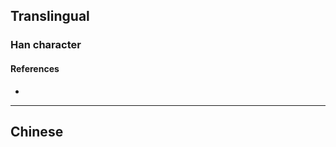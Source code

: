 {{character info}}
==Translingual==

===Han character===
{{Han char|rn=85|rad=水|as=09|sn=12|four=|canj=ERSE|ids=⿰氵叚}}

====References====
* {{Han ref|kx=0639.111|hdz=31689.051|uh=6E8A|ud=28298}}

----

==Chinese==
{{zh-see|波|a}}